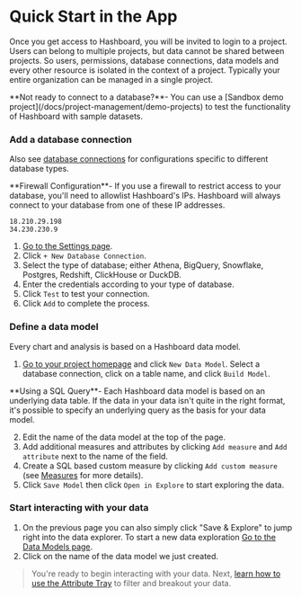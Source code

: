 
# Quick Start in the App

Once you get access to Hashboard, you will be invited to login to a project. Users can belong to multiple projects, but data cannot be shared between projects. So users, permissions, database connections, data models and every other resource is isolated in the context of a project. Typically your entire organization can be managed in a single project.

<Callout type="info">
  **Not ready to connect to a database?**- You can use a [Sandbox demo
  project](/docs/project-management/demo-projects) to test the functionality of
  Hashboard with sample datasets.
</Callout>

<Steps>

### Add a database connection

Also see [database connections](/docs/database-connections) for configurations specific to different database types.

<Callout type="warning">
  **Firewall Configuration**- If you use a firewall to restrict access to your
  database, you'll need to allowlist Hashboard's IPs. Hashboard will always connect to
  your database from one of these IP addresses.

```
18.210.29.198
34.230.230.9
```

</Callout>

1. [Go to the Settings page](https://hashboard.com/app/p/settings).
2. Click `+ New Database Connection`.
3. Select the type of database; either Athena, BigQuery, Snowflake, Postgres, Redshift, ClickHouse or DuckDB.
4. Enter the credentials according to your type of database.
5. Click `Test` to test your connection.
6. Click `Add` to complete the process.

### Define a data model

Every chart and analysis is based on a Hashboard data model.

1. [Go to your project homepage](https://hashboard.com/app/) and click `New Data Model`.
   Select a database connection, click on a table name, and click `Build Model`.

<Callout type="info">
  **Using a SQL Query**- Each Hashboard data model is based on an underlying data
  table. If the data in your data isn't quite in the right format, it's possible
  to specify an underlying query as the basis for your data model.
</Callout>

2. Edit the name of the data model at the top of the page.
3. Add additional measures and attributes by clicking `Add measure` and `Add attribute` next to the name of the field.
3. Create a SQL based custom measure by clicking `Add custom measure` (see [Measures]() for more details).
4. Click `Save Model` then click `Open in Explore` to start exploring the data.

### Start interacting with your data

1. On the previous page you can also simply click "Save & Explore" to jump right into the data explorer.  To start a new data exploration [Go to the Data Models page](https://hashboard.com/app/p/data-models).
2. Click on the name of the data model we just created.

> You're ready to begin interacting with your data. Next, [learn how to use the
> Attribute Tray](/docs/visualizing-data/attribute-tray) to filter and breakout
> your data.

</Steps>
